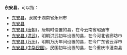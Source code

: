 '''东安县'''，可以指：
*[[东安县|东安县]]，隶属于湖南省永州市
*[[东安县_(东吴)|东安县]]
*[[东安县_(唐朝)|东安县 (唐朝)]]，唐朝时设置的县，在今云南省昭通市
*[[东安县_(洪武)|东安县 (洪武)]]，明朝洪武初年设置的县，在今河北省廊坊市
*[[东安县_(万历)|东安县 (万历)]]，明朝万历年间设置的县，在今广东省云浮市
*[[东安县_(中华民国)|东安县 (中华民国)]]，民国初年设置的县，在今重庆市潼南县

{{Disambig|D|Cat=三字中国县名消歧义}}